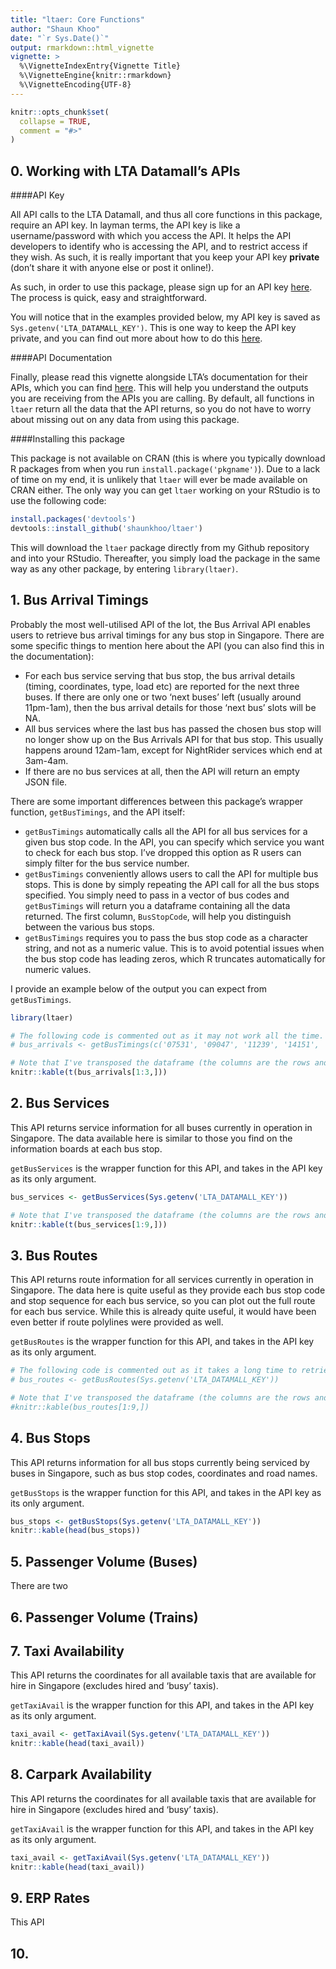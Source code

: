 ```yaml
---
title: "ltaer: Core Functions"
author: "Shaun Khoo"
date: "`r Sys.Date()`"
output: rmarkdown::html_vignette
vignette: >
  %\VignetteIndexEntry{Vignette Title}
  %\VignetteEngine{knitr::rmarkdown}
  %\VignetteEncoding{UTF-8}
---
```


```r
knitr::opts_chunk$set(
  collapse = TRUE,
  comment = "#>"
)
```

## 0. Working with LTA Datamall's APIs

####API Key

All API calls to the LTA Datamall, and thus all core functions in this package, require an API key. In layman terms, the API key is like a username/password with which you access the API. It helps the API developers to identify who is accessing the API, and to restrict access if they wish. As such, it is really important that you keep your API key **private** (don't share it with anyone else or post it online!). 

As such, in order to use this package, please sign up for an API key [here](https://www.mytransport.sg/content/mytransport/home/dataMall/request-for-api.html). The process is quick, easy and straightforward. 

You will notice that in the examples provided below, my API key is saved as `Sys.getenv('LTA_DATAMALL_KEY')`. This is one way to keep the API key private, and you can find out more about how to do this [here](https://daattali.gitbooks.io/stat545-ubc-github-io/bit003_api-key-env-var.html).

####API Documentation

Finally, please read this vignette alongside LTA's documentation for their APIs, which you can find [here](https://www.mytransport.sg/content/dam/datamall/datasets/LTA_DataMall_API_User_Guide.pdf). This will help you understand the outputs you are receiving from the APIs you are calling. By default, all functions in `ltaer` return all the data that the API returns, so you do not have to worry about missing out on any data from using this package.

####Installing this package

This package is not available on CRAN (this is where you typically download R packages from when you run `install.package('pkgname')`). Due to a lack of time on my end, it is unlikely that `ltaer` will ever be made available on CRAN either. The only way you can get `ltaer` working on your RStudio is to use the following code:

```r
install.packages('devtools')
devtools::install_github('shaunkhoo/ltaer')
```

This will download the `ltaer` package directly from my Github repository and into your RStudio. Thereafter, you simply load the package in the same way as any other package, by entering `library(ltaer)`.

## 1. Bus Arrival Timings

Probably the most well-utilised API of the lot, the Bus Arrival API enables users to retrieve bus arrival timings for any bus stop in Singapore. There are some specific things to mention here about the API (you can also find this in the documentation):

* For each bus service serving that bus stop, the bus arrival details (timing, coordinates, type, load etc) are reported for the next three buses. If there are only one or two 'next buses' left (usually around 11pm-1am), then the bus arrival details for those 'next bus' slots will be NA. 
* All bus services where the last bus has passed the chosen bus stop will no longer show up on the Bus Arrivals API for that bus stop. This usually happens around 12am-1am, except for NightRider services which end at 3am-4am.
* If there are no bus services at all, then the API will return an empty JSON file.

There are some important differences between this package's wrapper function, `getBusTimings`, and the API itself:

* `getBusTimings` automatically calls all the API for all bus services for a given bus stop code. In the API, you can specify which service you want to check for each bus stop. I've dropped this option as R users can simply filter for the bus service number.
* `getBusTimings` conveniently allows users to call the API for multiple bus stops. This is done by simply repeating the API call for all the bus stops specified. You simply need to pass in a vector of bus codes and `getBusTimings` will return you a dataframe containing all the data returned. The first column, `BusStopCode`, will help you distinguish between the various bus stops.
* `getBusTimings` requires you to pass the bus stop code as a character string, and not as a numeric value. This is to avoid potential issues when the bus stop code has leading zeros, which R truncates automatically for numeric values.

I provide an example below of the output you can expect from `getBusTimings`.

```r
library(ltaer)

# The following code is commented out as it may not work all the time. The output has been saved in this package as 'bus_arrivals' for your use.
# bus_arrivals <- getBusTimings(c('07531', '09047', '11239', '14151', '66451', '44289', '50021', '54269', '03019', '09022', '41029'), api_key = Sys.getenv('LTA_DATAMALL_KEY'))

# Note that I've transposed the dataframe (the columns are the rows and vice versa) for clarity of presentation.
knitr::kable(t(bus_arrivals[1:3,]))
```

## 2. Bus Services

This API returns service information for all buses currently in operation in Singapore. The data available here is similar to those you find on the information boards at each bus stop.

`getBusServices` is the wrapper function for this API, and takes in the API key as its only argument.

```r
bus_services <- getBusServices(Sys.getenv('LTA_DATAMALL_KEY'))

# Note that I've transposed the dataframe (the columns are the rows and vice versa) for clarity of presentation.
knitr::kable(t(bus_services[1:9,]))
```

## 3. Bus Routes

This API returns route information for all services currently in operation in Singapore. The data here is quite useful as they provide each bus stop code and stop sequence for each bus service, so you can plot out the full route for each bus service. While this is already quite useful, it would have been even better if route polylines were provided as well.

`getBusRoutes` is the wrapper function for this API, and takes in the API key as its only argument.

```r
# The following code is commented out as it takes a long time to retrieve all the routes. The output has been saved in this package as 'bus_routes' for your use.
# bus_routes <- getBusRoutes(Sys.getenv('LTA_DATAMALL_KEY'))

# Note that I've transposed the dataframe (the columns are the rows and vice versa) for clarity of presentation.
#knitr::kable(bus_routes[1:9,])
```

## 4. Bus Stops

This API returns information for all bus stops currently being serviced by buses in Singapore, such as bus stop codes, coordinates and road names.

`getBusStops` is the wrapper function for this API, and takes in the API key as its only argument.

```r
bus_stops <- getBusStops(Sys.getenv('LTA_DATAMALL_KEY'))
knitr::kable(head(bus_stops))
```

## 5. Passenger Volume (Buses)

There are two 




## 6. Passenger Volume (Trains)



## 7. Taxi Availability

This API returns the coordinates for all available taxis that are available for hire in Singapore (excludes hired and 'busy' taxis). 

`getTaxiAvail` is the wrapper function for this API, and takes in the API key as its only argument.

```r
taxi_avail <- getTaxiAvail(Sys.getenv('LTA_DATAMALL_KEY'))
knitr::kable(head(taxi_avail))
```

## 8. Carpark Availability

This API returns the coordinates for all available taxis that are available for hire in Singapore (excludes hired and 'busy' taxis). 

`getTaxiAvail` is the wrapper function for this API, and takes in the API key as its only argument.

```r
taxi_avail <- getTaxiAvail(Sys.getenv('LTA_DATAMALL_KEY'))
knitr::kable(head(taxi_avail))
```

## 9. ERP Rates

This API 

## 10. 





